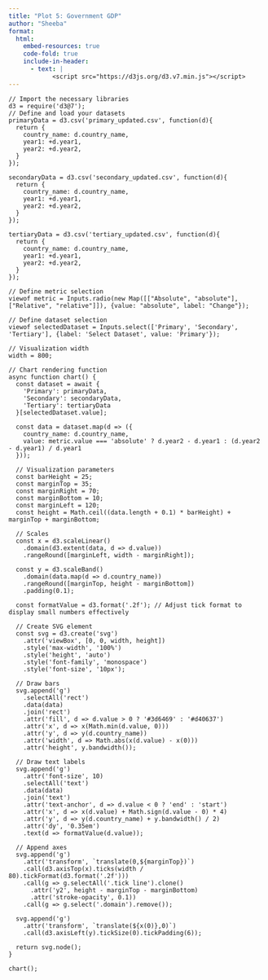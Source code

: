 ```yaml
---
title: "Plot 5: Government GDP"
author: "Sheeba"
format:
  html:
    embed-resources: true
    code-fold: true
    include-in-header:
      - text: |
            <script src="https://d3js.org/d3.v7.min.js"></script>
---
```


```ojs

// Import the necessary libraries
d3 = require('d3@7');
// Define and load your datasets
primaryData = d3.csv('primary_updated.csv', function(d){
  return {
    country_name: d.country_name,
    year1: +d.year1,
    year2: +d.year2,
  }
});

secondaryData = d3.csv('secondary_updated.csv', function(d){
  return {
    country_name: d.country_name,
    year1: +d.year1,
    year2: +d.year2,
  }
});

tertiaryData = d3.csv('tertiary_updated.csv', function(d){
  return {
    country_name: d.country_name,
    year1: +d.year1,
    year2: +d.year2,
  }
});

// Define metric selection
viewof metric = Inputs.radio(new Map([["Absolute", "absolute"], ["Relative", "relative"]]), {value: "absolute", label: "Change"});

// Define dataset selection
viewof selectedDataset = Inputs.select(['Primary', 'Secondary', 'Tertiary'], {label: 'Select Dataset', value: 'Primary'});

// Visualization width
width = 800;

// Chart rendering function
async function chart() {
  const dataset = await {
    'Primary': primaryData,
    'Secondary': secondaryData,
    'Tertiary': tertiaryData
  }[selectedDataset.value];

  const data = dataset.map(d => ({
    country_name: d.country_name,
    value: metric.value === 'absolute' ? d.year2 - d.year1 : (d.year2 - d.year1) / d.year1
  }));

  // Visualization parameters
  const barHeight = 25;
  const marginTop = 35;
  const marginRight = 70;
  const marginBottom = 10;
  const marginLeft = 120;
  const height = Math.ceil((data.length + 0.1) * barHeight) + marginTop + marginBottom;

  // Scales
  const x = d3.scaleLinear()
    .domain(d3.extent(data, d => d.value))
    .rangeRound([marginLeft, width - marginRight]);

  const y = d3.scaleBand()
    .domain(data.map(d => d.country_name))
    .rangeRound([marginTop, height - marginBottom])
    .padding(0.1);

  const formatValue = d3.format('.2f'); // Adjust tick format to display small numbers effectively

  // Create SVG element
  const svg = d3.create('svg')
    .attr('viewBox', [0, 0, width, height])
    .style('max-width', '100%')
    .style('height', 'auto')
    .style('font-family', 'monospace')
    .style('font-size', '10px');

  // Draw bars
  svg.append('g')
    .selectAll('rect')
    .data(data)
    .join('rect')
    .attr('fill', d => d.value > 0 ? '#3d6469' : '#d40637')
    .attr('x', d => x(Math.min(d.value, 0)))
    .attr('y', d => y(d.country_name))
    .attr('width', d => Math.abs(x(d.value) - x(0)))
    .attr('height', y.bandwidth());

  // Draw text labels
  svg.append('g')
    .attr('font-size', 10)
    .selectAll('text')
    .data(data)
    .join('text')
    .attr('text-anchor', d => d.value < 0 ? 'end' : 'start')
    .attr('x', d => x(d.value) + Math.sign(d.value - 0) * 4)
    .attr('y', d => y(d.country_name) + y.bandwidth() / 2)
    .attr('dy', '0.35em')
    .text(d => formatValue(d.value));

  // Append axes
  svg.append('g')
    .attr('transform', `translate(0,${marginTop})`)
    .call(d3.axisTop(x).ticks(width / 80).tickFormat(d3.format('.2f')))
    .call(g => g.selectAll('.tick line').clone()
      .attr('y2', height - marginTop - marginBottom)
      .attr('stroke-opacity', 0.1))
    .call(g => g.select('.domain').remove());

  svg.append('g')
    .attr('transform', `translate(${x(0)},0)`)
    .call(d3.axisLeft(y).tickSize(0).tickPadding(6));

  return svg.node();
}

chart();

```
